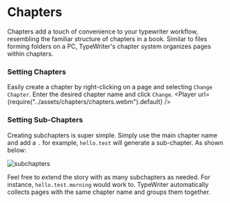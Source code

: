 
# Chapters

Chapters add a touch of convenience to your typewriter workflow, resembling the familiar structure of chapters in a book. Similar to files forming folders on a PC, TypeWriter's chapter system organizes pages within chapters.

### Setting Chapters
Easily create a chapter by right-clicking on a page and selecting `Change Chapter`. Enter the desired chapter name and click `Change`.
<Player url={require("../assets/chapters/chapters.webm").default} />

### Setting Sub-Chapters
Creating subchapters is super simple. Simply use the main chapter name and add a `.` for example, `hello.test` will generate a sub-chapter. As shown below:

![subchapters](../assets/chapters/sub-chapters.png)

Feel free to extend the story with as many subchapters as needed. For instance, `hello.test.morning` would work to. TypeWriter automatically collects pages with the same chapter name and groups them together.



